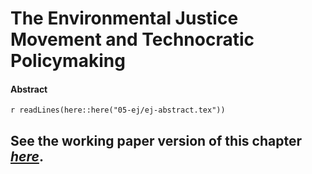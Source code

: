 # The Environmental Justice Movement and Technocratic Policymaking

#### Abstract {-}

`r readLines(here::here("05-ej/ej-abstract.tex"))`

## See the working paper version of this chapter [_here_](https://judgelord.github.io/research/ej/).